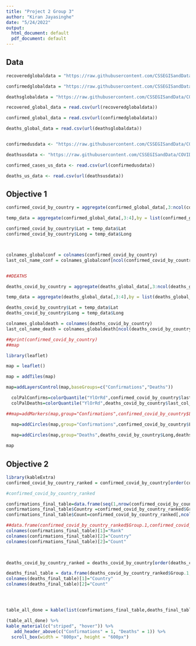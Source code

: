```yaml
---
title: "Project 2 Group 3"
author: "Kiran Jayasinghe"
date: "5/24/2022"
output:
  html_document: default
  pdf_document: default
---
```

## Data
```r
recoveredglobaldata = "https://raw.githubusercontent.com/CSSEGISandData/COVID-19/master/csse_covid_19_data/csse_covid_19_time_series/time_series_covid19_recovered_global.csv"

confirmedglobaldata = "https://raw.githubusercontent.com/CSSEGISandData/COVID-19/master/csse_covid_19_data/csse_covid_19_time_series/time_series_covid19_confirmed_global.csv"

deathsglobaldata = "https://raw.githubusercontent.com/CSSEGISandData/COVID-19/master/csse_covid_19_data/csse_covid_19_time_series/time_series_covid19_deaths_global.csv"

recovered_global_data = read.csv(url(recoveredglobaldata))

confirmed_global_data = read.csv(url(confirmedglobaldata))

deaths_global_data = read.csv(url(deathsglobaldata))


confirmedusdata <- "https://raw.githubusercontent.com/CSSEGISandData/COVID-19/master/csse_covid_19_data/csse_covid_19_time_series/time_series_covid19_confirmed_US.csv"

deathsusdata <- "https://raw.githubusercontent.com/CSSEGISandData/COVID-19/master/csse_covid_19_data/csse_covid_19_time_series/time_series_covid19_deaths_US.csv"

confirmed_cases_us_data <- read.csv(url(confirmedusdata))

deaths_us_data <- read.csv(url(deathsusdata))


```

## Objective 1

```r

confirmed_covid_by_country = aggregate(confirmed_global_data[,3:ncol(confirmed_global_data)],by = list(confirmed_global_data$Country.Region),FUN = sum, na.rm = TRUE)

temp_data = aggregate(confirmed_global_data[,3:4],by = list(confirmed_global_data$Country.Region),FUN = mean, na.rm = TRUE)

confirmed_covid_by_country$Lat = temp_data$Lat
confirmed_covid_by_country$Long = temp_data$Long



colnames_globalconf = colnames(confirmed_covid_by_country)
last_col_name_conf = colnames_globalconf[ncol(confirmed_covid_by_country)]


##DEATHS

deaths_covid_by_country = aggregate(deaths_global_data[,3:ncol(deaths_global_data)],by = list(deaths_global_data$Country.Region),FUN = sum, na.rm = TRUE)

temp_data = aggregate(deaths_global_data[,3:4],by = list(deaths_global_data$Country.Region),FUN = mean, na.rm = TRUE)

deaths_covid_by_country$Lat = temp_data$Lat
deaths_covid_by_country$Long = temp_data$Long

colnames_globaldeath = colnames(deaths_covid_by_country)
last_col_name_death = colnames_globaldeath[ncol(deaths_covid_by_country)]

##print(confirmed_covid_by_country)
##map

```

```r

library(leaflet)

map = leaflet()

map = addTiles(map)

map=addLayersControl(map,baseGroups=c("Confirmations","Deaths"))

  colPalConfirms=colorQuantile("YlOrRd",confirmed_covid_by_country$last_col_name_conf,n=9)
  colPalDeaths=colorQuantile("YlOrRd",deaths_covid_by_country$last_col_name_death,n=9)

##map=addMarkers(map,group="Confirmations",confirmed_covid_by_country$Long,confirmed_covid_by_country$Lat,popup=paste("Confirmations=",confirmed_covid_by_country$last_col_name_conf))

  map=addCircles(map,group="Confirmations",confirmed_covid_by_country$Long,confirmed_covid_by_country$Lat,radius=120000,color=colPalConfirms(confirmed_covid_by_country[,ncol(confirmed_covid_by_country)]),fillOpacity=1,popup=paste("Confirmations=",confirmed_covid_by_country[,ncol(confirmed_covid_by_country)]),label=confirmed_covid_by_country$Group.1)

  map=addCircles(map,group="Deaths",deaths_covid_by_country$Long,deaths_covid_by_country$Lat,label=deaths_covid_by_country$Group.1,radius=120000,color=colPalDeaths(deaths_covid_by_country[,ncol(deaths_covid_by_country)]),fillOpacity=1)
  
map


```


## Objective 2
```r
library(kableExtra)
confirmed_covid_by_country_ranked = confirmed_covid_by_country[order(confirmed_covid_by_country[,ncol(confirmed_covid_by_country)],decreasing=TRUE),]

#confirmed_covid_by_country_ranked

confirmations_final_table=data.frame(seq(1,nrow(confirmed_covid_by_country_ranked)))
confirmations_final_table$Country =confirmed_covid_by_country_ranked$Group.1
confirmations_final_table$Count=confirmed_covid_by_country_ranked[,ncol(confirmed_covid_by_country_ranked)]

##data.frame(confirmed_covid_by_country_ranked$Group.1,confirmed_covid_by_country_ranked[,ncol(confirmed_covid_by_country_ranked)])
colnames(confirmations_final_table)[1]="Rank"
colnames(confirmations_final_table)[2]="Country"
colnames(confirmations_final_table)[2]="Count"

           

deaths_covid_by_country_ranked = deaths_covid_by_country[order(deaths_covid_by_country[,ncol(deaths_covid_by_country)],decreasing=TRUE),]

deaths_final_table = data.frame(deaths_covid_by_country_ranked$Group.1,deaths_covid_by_country_ranked[,ncol(deaths_covid_by_country_ranked)])
colnames(deaths_final_table)[1]="Country"
colnames(deaths_final_table)[2]="Count"




table_all_done = kable(list(confirmations_final_table,deaths_final_table),caption="Table of Top Countries",booktabs=TRUE,valign="T",align="ccccc")

(table_all_done) %>%
kable_material(c("striped", "hover")) %>%
   add_header_above(c("Confirmations" = 1, "Deaths" = 1)) %>%
  scroll_box(width = "800px", height = "600px")
```